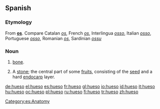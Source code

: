 ==Spanish==

===Etymology===
From {{etyl|la|es}} '''[[os#Latin|os]]'''. Compare Catalan ''[[os]]'', French ''[[os]]'', Interlingua ''[[osso]]'', Italian ''[[osso]]'', Portuguese ''[[osso]]'', Romanian ''[[os]]'', Sardinian ''[[ossu]]''

===Noun===
{{es-noun-m}}

# [[bone]].
# {{botany|lang=es}} A [[stone]]; the central part of some [[fruit]]s, consisting of the [[seed]] and a hard [[endocarp]] layer.

[[Category:es:Anatomy]]

[[de:hueso]]
[[el:hueso]]
[[es:hueso]]
[[fr:hueso]]
[[gl:hueso]]
[[io:hueso]]
[[id:hueso]]
[[it:hueso]]
[[hu:hueso]]
[[oc:hueso]]
[[pl:hueso]]
[[ru:hueso]]
[[fi:hueso]]
[[tr:hueso]]
[[zh:hueso]]